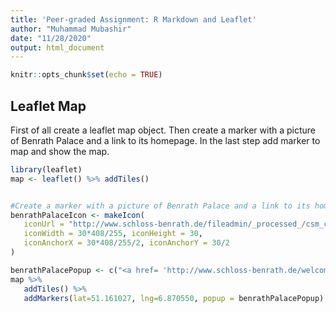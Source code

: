 ```yaml
---
title: 'Peer-graded Assignment: R Markdown and Leaflet'
author: "Muhammad Mubashir"
date: "11/28/2020"
output: html_document
---
```


```r
knitr::opts_chunk$set(echo = TRUE)
```

## Leaflet Map  
First of all create a leaflet map object. Then create a marker with a picture of 
Benrath Palace and a link to its homepage.  In the last step add marker to map and 
show the map.  
```r
library(leaflet)
map <- leaflet() %>% addTiles()


#Create a marker with a picture of Benrath Palace and a link to its homepage.
benrathPalaceIcon <- makeIcon(
   iconUrl = "http://www.schloss-benrath.de/fileadmin/_processed_/csm_corps-de-logis-blumen_2e04b2b859.jpg",
   iconWidth = 30*408/255, iconHeight = 30,
   iconAnchorX = 30*408/255/2, iconAnchorY = 30/2
)

benrathPalacePopup <- c("<a href= 'http://www.schloss-benrath.de/welcome/?L=1' >Benrath Palace<br><img src='http://www.schloss-benrath.de/fileadmin/_processed_/csm_corps-de-logis-blumen_2e04b2b859.jpg' width='210' height='132'  alt='Foto Corps de Logis' title='Foto Corps de Logi'></a>")
map %>%
   addTiles() %>%
   addMarkers(lat=51.161027, lng=6.870550, popup = benrathPalacePopup)

```


